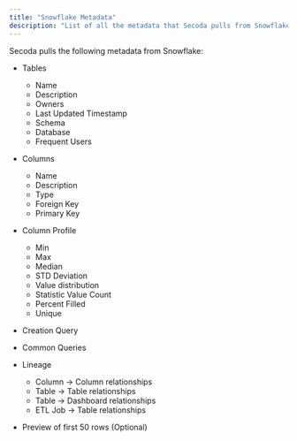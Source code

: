 ```yaml
---
title: "Snowflake Metadata"
description: "List of all the metadata that Secoda pulls from Snowflake"
---
```


Secoda pulls the following metadata from Snowflake:

- Tables

  - Name
  - Description
  - Owners
  - Last Updated Timestamp
  - Schema
  - Database
  - Frequent Users

- Columns

  - Name
  - Description
  - Type
  - Foreign Key
  - Primary Key

- Column Profile

  - Min
  - Max
  - Median
  - STD Deviation
  - Value distribution
  - Statistic Value Count
  - Percent Filled
  - Unique

- Creation Query

- Common Queries

- Lineage

  - Column -> Column relationships
  - Table -> Table relationships
  - Table -> Dashboard relationships
  - ETL Job -> Table relationships

- Preview of first 50 rows (Optional)
